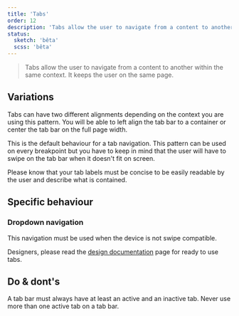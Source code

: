 ```yaml
---
title: 'Tabs'
order: 12
description: 'Tabs allow the user to navigate from a content to another within the same context. It keeps the user on the same page.'
status:
  sketch: 'bêta'
  scss: 'bêta'
---
```


> Tabs allow the user to navigate from a content to another within the same context. It keeps the user on the same page.

## Variations

Tabs can have two different alignments depending on the context you are using this pattern. You will be able to left align the tab bar to a container or center the tab bar on the full page width.



<Preview path="tabs-all-stats" nude />

This is the default behaviour for a tab navigation. This pattern can be used on every breakpoint but you have to keep in mind that the user will have to swipe on the tab bar when it doesn't fit on screen.


<Highlight theme="warning" title="Label length">

  Please know that your tab labels must be concise to be easily readable by the user and describe what is contained.

</Highlight>


## Specific behaviour

### Dropdown navigation

This navigation must be used when the device is not swipe compatible.

<Preview path="tabs-dropdown" nude />


<Highlight theme="tips" title="Tip for designers">

  Designers, please read the [design documentation](/Components/Tabs/design/) page for ready to use tabs.

</Highlight>

## Do & dont's

<HintItem>A tab bar must always have at least an active and an inactive tab.</HintItem>
<HintItem dont>
  Never use more than one active tab on a tab bar.
</HintItem>
